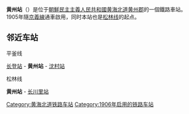 {{朝鮮半島車站資訊
|公司色 = red
|文字色 = 
|站名 = 黃州站
|圖片 = 
|pxl = 
|圖片說明 =
|前一站1 = [[长登站|长登]]
|前一站距離1 = 
|後一站距離1 = 
|後一站1 = [[沈村站|沈村]]
|所屬路線1 = [[平釜线|平釜线]]
|距離1 = 
|起點站1 = [[平壤站|平壤]]
|前一站2 = 
|前一站距離2 = 
|後一站距離2 = 6.7
|後一站2 = [[长川里站|长川里]]
|所屬路線2 = [[松林线|松林线]]
|距離2 = 0.0
|起點站2 = 黄州
|諺文 = 황주역
|朝鮮漢字 = 黃州驛
|文觀部式 = Hwangju-yeok
|馬-賴式 = Hwangju-yŏk
|副站名 = 
|車站編號 = 
|停站路線數 = 2
|所屬公司 = [[朝鮮民主主義人民共和國鐵道省|朝鮮民主主義人民共和國鐵道省]]
|所在地 =[[黄海北道|黄海北道]][[黄州郡|黄州郡]]
|車站構造 = 地面车站
|月台配置 = 
|啟用年月日 =1905年
|廢站年月日 = 
|上下車人次 = 
|統計年度 = 
|轉車 = 
|備註 = 
|全寬備註 = 
}}

'''黄州站'''（{{kor|名=北|諺=황주역|漢=黃州驛|羅=Hwangju yŏk|f=y}}）是位于[[朝鮮民主主義人民共和國|朝鮮民主主義人民共和國]][[黄海北道|黄海北道]][[黄州郡|黄州郡]]的一個鐵路車站。1905年隨[[京義線|京義線]]通車啟用，同时本站也是[[松林线|松林线]]的起点。

==邻近车站==
;平釜线
[[长登站|长登站]] - '''黄州站''' - [[沈村站|沈村站]]
;松林线
'''黄州站''' - [[长川里站|长川里站]]

{{朝鲜铁路小作品}}
{{平釜线}}
{{松林线}}
[[Category:黄海北道铁路车站|Category:黄海北道铁路车站]]
[[Category:1906年启用的铁路车站|Category:1906年启用的铁路车站]]